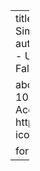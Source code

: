 ---
title: "Preserving Long-Term Variability in Simulation of Multisite Streamflow Extremes"
author:
  - Yash Vijay Amonkar
  - James Doss-Gollin
  - Upmanu Lall
date: 2019-12-09
details: "AGU Fall Meeting 2019"

about:
  template: solana
  links:
    - text: 'DOI: 10.6084/m9.figshare.11444238.v1 (Open Access)'
      href: https://doi.org/10.6084/m9.figshare.11444238.v1
      icon: link

format:
  html:
    page-layout: full
---